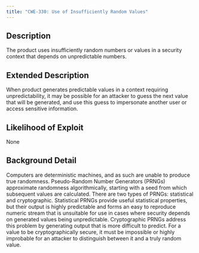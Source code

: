 ```yaml
---
title: "CWE-330: Use of Insufficiently Random Values"
---
```


## Description
The product uses insufficiently random numbers or values in a security context that depends on unpredictable numbers.

## Extended Description
When product generates predictable values in a context requiring unpredictability, it may be possible for an attacker to guess the next value that will be generated, and use this guess to impersonate another user or access sensitive information.

## Likelihood of Exploit
None

## Background Detail
Computers are deterministic machines, and as such are unable to produce true randomness. Pseudo-Random Number Generators (PRNGs) approximate randomness algorithmically, starting with a seed from which subsequent values are calculated. There are two types of PRNGs: statistical and cryptographic. Statistical PRNGs provide useful statistical properties, but their output is highly predictable and forms an easy to reproduce numeric stream that is unsuitable for use in cases where security depends on generated values being unpredictable. Cryptographic PRNGs address this problem by generating output that is more difficult to predict. For a value to be cryptographically secure, it must be impossible or highly improbable for an attacker to distinguish between it and a truly random value.
        